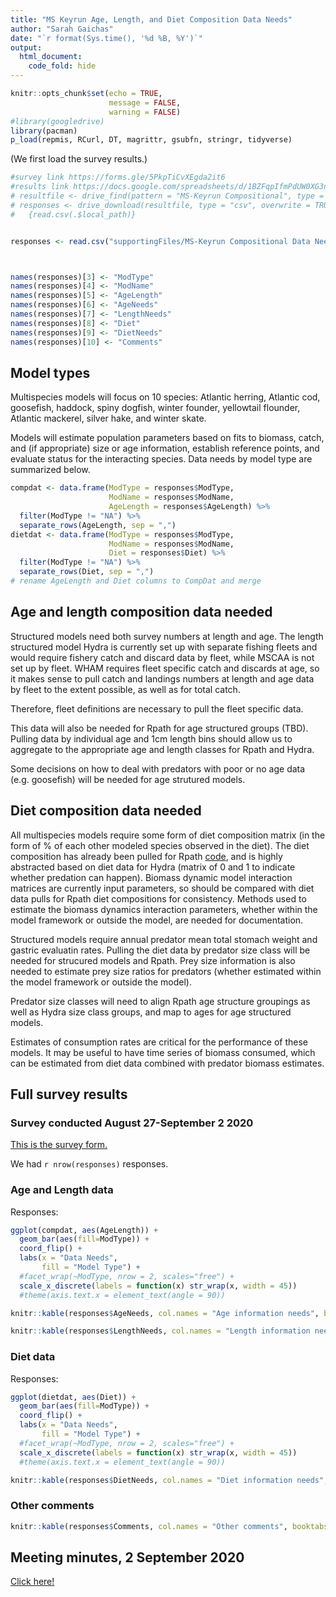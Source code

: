 ```yaml
---
title: "MS Keyrun Age, Length, and Diet Composition Data Needs"
author: "Sarah Gaichas"
date: "`r format(Sys.time(), '%d %B, %Y')`"
output:
  html_document:
    code_fold: hide
---
```


```r
knitr::opts_chunk$set(echo = TRUE, 
                      message = FALSE,
                      warning = FALSE)
#library(googledrive)
library(pacman)
p_load(repmis, RCurl, DT, magrittr, gsubfn, stringr, tidyverse)
```

(We first load the survey results.)

```r
#survey link https://forms.gle/5PkpTiCvXEgda2it6
#results link https://docs.google.com/spreadsheets/d/1BZFqpIfmPdUW0XG3nyZbRrCBW-N-jV_r26mG7oKVdlQ/edit#gid=1759185696
# resultfile <- drive_find(pattern = "MS-Keyrun Compositional", type = "spreadsheet")
# responses <- drive_download(resultfile, type = "csv", overwrite = TRUE) %>%
#   {read.csv(.$local_path)} 


responses <- read.csv("supportingFiles/MS-Keyrun Compositional Data Needs (Responses) - Form Responses 1.csv",header=T)



names(responses)[3] <- "ModType"
names(responses)[4] <- "ModName"
names(responses)[5] <- "AgeLength"
names(responses)[6] <- "AgeNeeds"
names(responses)[7] <- "LengthNeeds"
names(responses)[8] <- "Diet"
names(responses)[9] <- "DietNeeds"
names(responses)[10] <- "Comments"
```


## Model types

Multispecies models will focus on 10 species: Atlantic herring, Atlantic cod, goosefish, haddock, spiny dogfish, winter founder, yellowtail flounder, Atlantic mackerel, silver hake, and winter skate. 

Models will estimate population parameters based on fits to biomass, catch, and (if appropriate) size or age information, establish reference points, and evaluate status for the interacting species. Data needs by model type are summarized below.

```r
compdat <- data.frame(ModType = responses$ModType,
                      ModName = responses$ModName,
                      AgeLength = responses$AgeLength) %>%
  filter(ModType != "NA") %>%
  separate_rows(AgeLength, sep = ",")
dietdat <- data.frame(ModType = responses$ModType,
                      ModName = responses$ModName,
                      Diet = responses$Diet) %>%
  filter(ModType != "NA") %>%
  separate_rows(Diet, sep = ",")
# rename AgeLength and Diet columns to CompDat and merge
```

## Age and length composition data needed

Structured models need both survey numbers at length and age. The length structured model Hydra is currently set up with separate fishing fleets and would require fishery catch and discard data by fleet, while MSCAA is not set up by fleet. WHAM requires fleet specific catch and discards at age, so it makes sense to pull catch and landings numbers at length and age data by fleet to the extent possible, as well as for total catch. 

Therefore, fleet definitions are necessary to pull the fleet specific data.

This data will also be needed for Rpath for age structured groups (TBD). Pulling data by individual age and 1cm length bins should allow us to aggregate to the appropriate age and length classes for Rpath and Hydra.

Some decisions on how to deal with predators with poor or no age data (e.g. goosefish) will be needed for age strutured models.

## Diet composition data needed

All multispecies models require some form of diet composition matrix (in the form of % of each other modeled species observed in the diet). The diet composition has already been pulled for Rpath [code](https://github.com/NOAA-EDAB/GBRpath/blob/master/GBRpath_diet_pull.R), and is highly abstracted based on diet data for Hydra (matrix of 0 and 1 to indicate whether predation can happen). Biomass dynamic model interaction matrices are currently input parameters, so should be compared with diet data pulls for Rpath diet compositions for consistency. Methods used to estimate the biomass dynamics interaction parameters, whether within the model framework or outside the model, are needed for documentation. 

Structured models require annual predator mean total stomach weight and gastric evaluatin rates. Pulling the diet data by predator size class will be needed for strucured models and Rpath. Prey size information is also needed to estimate prey size ratios for predators (whether estimated within the model framework or outside the model). 

Predator size classes will need to align Rpath age structure groupings as well as Hydra size class groups, and map to ages for age structured models.

Estimates of consumption rates are critical for the performance of these models. It may be useful to have time series of biomass consumed, which can be estimated from diet data combined with predator biomass estimates.


## Full survey results

### Survey conducted August 27-September 2 2020

[This is the survey form.](https://forms.gle/5PkpTiCvXEgda2it6)

We had `r nrow(responses)` responses.

### Age and Length data

Responses:
```r
ggplot(compdat, aes(AgeLength)) + 
  geom_bar(aes(fill=ModType)) +
  coord_flip() +
  labs(x = "Data Needs", 
       fill = "Model Type") +
  #facet_wrap(~ModType, nrow = 2, scales="free") +
  scale_x_discrete(labels = function(x) str_wrap(x, width = 45))
  #theme(axis.text.x = element_text(angle = 90))
```

```r
knitr::kable(responses$AgeNeeds, col.names = "Age information needs", booktabs=TRUE)
```

```r
knitr::kable(responses$LengthNeeds, col.names = "Length information needs", booktabs=TRUE)
```

### Diet data

Responses:
```r
ggplot(dietdat, aes(Diet)) + 
  geom_bar(aes(fill=ModType)) +
  coord_flip() +
  labs(x = "Data Needs", 
       fill = "Model Type") +
  #facet_wrap(~ModType, nrow = 2, scales="free") +
  scale_x_discrete(labels = function(x) str_wrap(x, width = 45))
  #theme(axis.text.x = element_text(angle = 90))
```

```r
knitr::kable(responses$DietNeeds, col.names = "Diet information needs", booktabs=TRUE)
```

### Other comments

```r
knitr::kable(responses$Comments, col.names = "Other comments", booktabs=TRUE)
```


## Meeting minutes, 2 September 2020

[Click here!](https://docs.google.com/document/d/19FpJ8w2a-ZZ8ZY4ZmsnjlIilLeN1X9_Tz1dM-KsdOOw/edit#heading=h.7xrj7zm307ft)